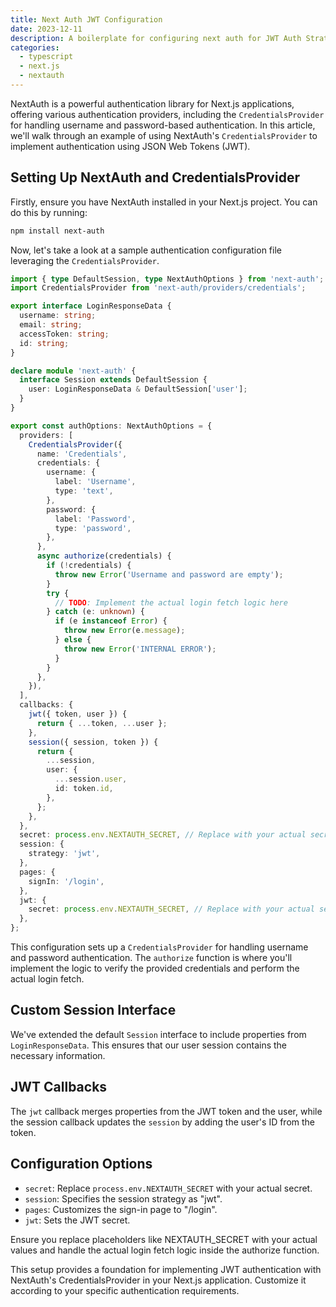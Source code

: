 ```yaml
---
title: Next Auth JWT Configuration
date: 2023-12-11
description: A boilerplate for configuring next auth for JWT Auth Strategy
categories:
  - typescript
  - next.js
  - nextauth
---
```


NextAuth is a powerful authentication library for Next.js applications, offering various authentication providers, including the `CredentialsProvider` for handling username and password-based authentication. In this article, we'll walk through an example of using NextAuth's `CredentialsProvider` to implement authentication using JSON Web Tokens (JWT).

## Setting Up NextAuth and CredentialsProvider

Firstly, ensure you have NextAuth installed in your Next.js project. You can do this by running:

```bash
npm install next-auth
```

Now, let's take a look at a sample authentication configuration file leveraging the `CredentialsProvider`.

```ts
import { type DefaultSession, type NextAuthOptions } from 'next-auth';
import CredentialsProvider from 'next-auth/providers/credentials';

export interface LoginResponseData {
  username: string;
  email: string;
  accessToken: string;
  id: string;
}

declare module 'next-auth' {
  interface Session extends DefaultSession {
    user: LoginResponseData & DefaultSession['user'];
  }
}

export const authOptions: NextAuthOptions = {
  providers: [
    CredentialsProvider({
      name: 'Credentials',
      credentials: {
        username: {
          label: 'Username',
          type: 'text',
        },
        password: {
          label: 'Password',
          type: 'password',
        },
      },
      async authorize(credentials) {
        if (!credentials) {
          throw new Error('Username and password are empty');
        }
        try {
          // TODO: Implement the actual login fetch logic here
        } catch (e: unknown) {
          if (e instanceof Error) {
            throw new Error(e.message);
          } else {
            throw new Error('INTERNAL ERROR');
          }
        }
      },
    }),
  ],
  callbacks: {
    jwt({ token, user }) {
      return { ...token, ...user };
    },
    session({ session, token }) {
      return {
        ...session,
        user: {
          ...session.user,
          id: token.id,
        },
      };
    },
  },
  secret: process.env.NEXTAUTH_SECRET, // Replace with your actual secret
  session: {
    strategy: 'jwt',
  },
  pages: {
    signIn: '/login',
  },
  jwt: {
    secret: process.env.NEXTAUTH_SECRET, // Replace with your actual secret
  },
};
```

This configuration sets up a `CredentialsProvider` for handling username and password authentication. The `authorize` function is where you'll implement the logic to verify the provided credentials and perform the actual login fetch.

## Custom Session Interface

We've extended the default `Session` interface to include properties from `LoginResponseData`. This ensures that our user session contains the necessary information.

## JWT Callbacks

The `jwt` callback merges properties from the JWT token and the user, while the session callback updates the `session` by adding the user's ID from the token.

## Configuration Options

- `secret`: Replace `process.env.NEXTAUTH_SECRET` with your actual secret.
- `session`: Specifies the session strategy as "jwt".
- `pages`: Customizes the sign-in page to "/login".
- `jwt`: Sets the JWT secret.

Ensure you replace placeholders like NEXTAUTH_SECRET with your actual values and handle the actual login fetch logic inside the authorize function.

This setup provides a foundation for implementing JWT authentication with NextAuth's CredentialsProvider in your Next.js application. Customize it according to your specific authentication requirements.

